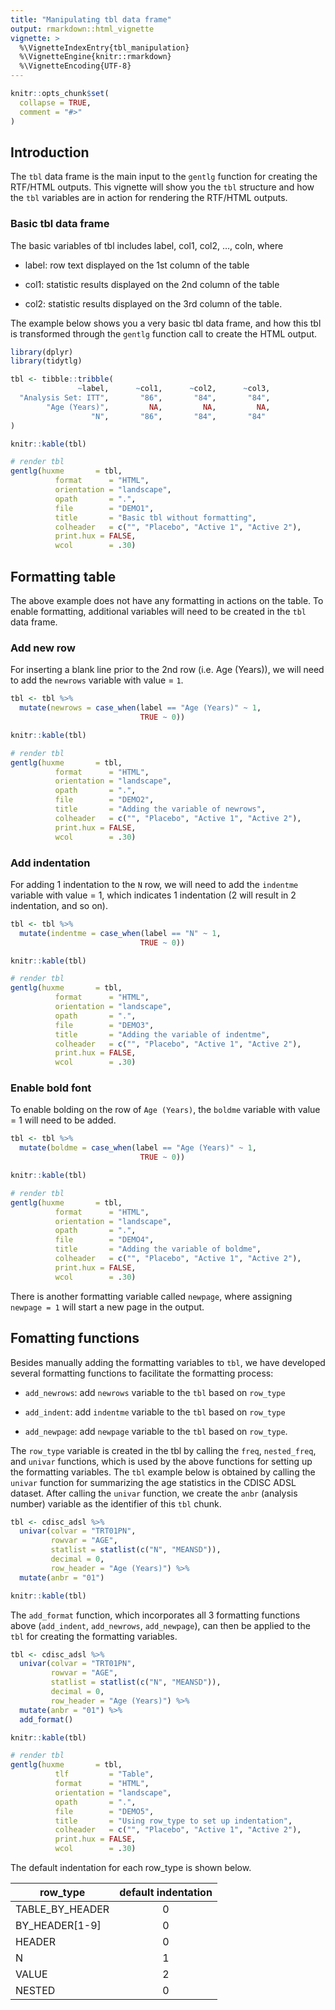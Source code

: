 ```yaml
---
title: "Manipulating tbl data frame"
output: rmarkdown::html_vignette
vignette: >
  %\VignetteIndexEntry{tbl_manipulation}
  %\VignetteEngine{knitr::rmarkdown}
  %\VignetteEncoding{UTF-8}
---
```


```r
knitr::opts_chunk$set(
  collapse = TRUE,
  comment = "#>"
)
```

## Introduction

The `tbl` data frame is the main input to the `gentlg` function for creating the RTF/HTML outputs. This vignette will show you the `tbl` structure and how the `tbl` variables are in action for rendering the RTF/HTML outputs.

### Basic tbl data frame

The basic variables of tbl includes label, col1, col2, ..., coln, where

* label: row text displayed on the 1st column of the table

* col1: statistic results displayed on the 2nd column of the table

* col2: statistic results displayed on the 3rd column of the table.

The example below shows you a very basic tbl data frame, and how this tbl is transformed  through the `gentlg` function call to create the HTML output.

```r
library(dplyr)
library(tidytlg)

tbl <- tibble::tribble(
               ~label,      ~col1,      ~col2,      ~col3,
  "Analysis Set: ITT",       "86",       "84",       "84",
        "Age (Years)",         NA,         NA,         NA,
                  "N",       "86",       "84",       "84"
)

knitr::kable(tbl)

# render tbl
gentlg(huxme       = tbl,
          format      = "HTML",
          orientation = "landscape",
          opath       = ".",
          file        = "DEMO1",
          title       = "Basic tbl without formatting",
          colheader   = c("", "Placebo", "Active 1", "Active 2"),
          print.hux = FALSE,
          wcol        = .30)

```

## Formatting table

The above example does not have any formatting in actions on the table. To enable formatting, additional variables will need to be created in the `tbl` data frame.

### Add new row

For inserting a blank line prior to the 2nd row (i.e. Age (Years)), we will need to add the `newrows` variable with value = `1`.

```r
tbl <- tbl %>% 
  mutate(newrows = case_when(label == "Age (Years)" ~ 1,
                             TRUE ~ 0))

knitr::kable(tbl)

# render tbl
gentlg(huxme       = tbl,
          format      = "HTML",
          orientation = "landscape",
          opath       = ".",
          file        = "DEMO2",
          title       = "Adding the variable of newrows",
          colheader   = c("", "Placebo", "Active 1", "Active 2"),
          print.hux = FALSE,
          wcol        = .30)
```

### Add indentation

For adding 1 indentation to the `N` row, we will need to add the `indentme` variable with value = 1, which indicates 1 indentation (2 will result in 2 indentation, and so on).

```r
tbl <- tbl %>% 
  mutate(indentme = case_when(label == "N" ~ 1,
                             TRUE ~ 0))

knitr::kable(tbl)

# render tbl
gentlg(huxme       = tbl,
          format      = "HTML",
          orientation = "landscape",
          opath       = ".",
          file        = "DEMO3",
          title       = "Adding the variable of indentme",
          colheader   = c("", "Placebo", "Active 1", "Active 2"),
          print.hux = FALSE,
          wcol        = .30)
```

### Enable bold font

To enable bolding on the row of `Age (Years)`, the `boldme` variable with value = 1 will need to be added.

```r
tbl <- tbl %>% 
  mutate(boldme = case_when(label == "Age (Years)" ~ 1,
                             TRUE ~ 0))

knitr::kable(tbl)

# render tbl
gentlg(huxme       = tbl,
          format      = "HTML",
          orientation = "landscape",
          opath       = ".",
          file        = "DEMO4",
          title       = "Adding the variable of boldme",
          colheader   = c("", "Placebo", "Active 1", "Active 2"),
          print.hux = FALSE,
          wcol        = .30)
```

There is another formatting variable called `newpage`, where assigning `newpage = 1` will start a new page in the output.

## Fomatting functions

Besides manually adding the formatting variables to `tbl`, we have developed several formatting functions to facilitate the formatting process:

* `add_newrows`: add `newrows` variable to the `tbl` based on `row_type`

* `add_indent`: add `indentme` variable to the `tbl` based on `row_type`

* `add_newpage`: add `newpage` variable to the `tbl` based on `row_type`.

The `row_type` variable is created in the tbl by calling the `freq`, `nested_freq`, and `univar` functions, which is used by the above functions for setting up the formatting variables. The `tbl` example below is obtained by calling the `univar` function for summarizing the age statistics in the CDISC ADSL dataset. After calling the `univar` function, we create the `anbr` (analysis number) variable as the identifier of this `tbl` chunk.

```r
tbl <- cdisc_adsl %>% 
  univar(colvar = "TRT01PN", 
         rowvar = "AGE", 
         statlist = statlist(c("N", "MEANSD")),
         decimal = 0,
         row_header = "Age (Years)") %>% 
  mutate(anbr = "01") 

knitr::kable(tbl)
```

The `add_format` function, which incorporates all 3 formatting functions above (`add_indent`, `add_newrows`, `add_newpage`), can then be applied to the `tbl` for creating the formatting variables.

```r
tbl <- cdisc_adsl %>% 
  univar(colvar = "TRT01PN", 
         rowvar = "AGE", 
         statlist = statlist(c("N", "MEANSD")),
         decimal = 0,
         row_header = "Age (Years)") %>% 
  mutate(anbr = "01") %>%
  add_format()

knitr::kable(tbl)

# render tbl
gentlg(huxme       = tbl,
          tlf         = "Table",
          format      = "HTML",
          orientation = "landscape",
          opath       = ".",
          file        = "DEMO5",
          title       = "Using row_type to set up indentation",
          colheader   = c("", "Placebo", "Active 1", "Active 2"),
          print.hux = FALSE,
          wcol        = .30)
```

The default indentation for each row_type is shown below. 

| row_type          | default indentation |
| ----------------- |:-------------------:|
| TABLE_BY_HEADER   | 0                   |
| BY_HEADER[1-9]    | 0                   |
| HEADER            | 0                   |
| N                 | 1                   |
| VALUE             | 2                   |
| NESTED            | 0                   |

